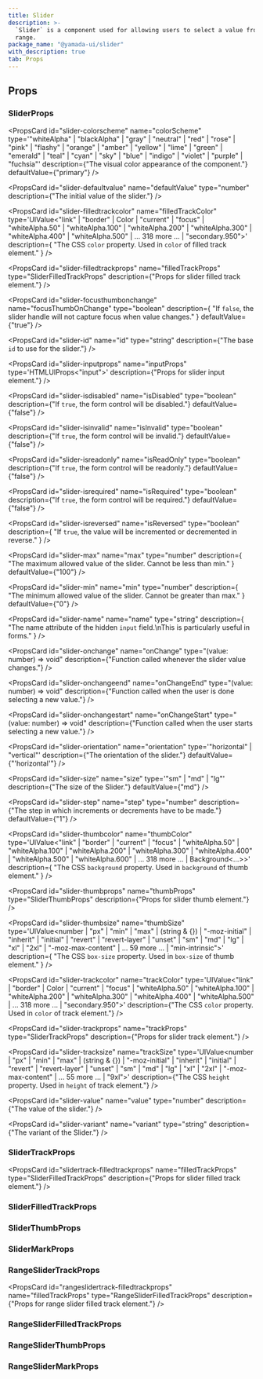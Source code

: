```yaml
---
title: Slider
description: >-
  `Slider` is a component used for allowing users to select a value from a
  range.
package_name: "@yamada-ui/slider"
with_description: true
tab: Props
---
```


## Props

### SliderProps

<PropsCard
  id="slider-colorscheme"
  name="colorScheme"
  type='"whiteAlpha" | "blackAlpha" | "gray" | "neutral" | "red" | "rose" | "pink" | "flashy" | "orange" | "amber" | "yellow" | "lime" | "green" | "emerald" | "teal" | "cyan" | "sky" | "blue" | "indigo" | "violet" | "purple" | "fuchsia"'
  description={"The visual color appearance of the component."}
  defaultValue={"primary"}
/>

<PropsCard
  id="slider-defaultvalue"
  name="defaultValue"
  type="number"
  description={"The initial value of the slider."}
/>

<PropsCard
  id="slider-filledtrackcolor"
  name="filledTrackColor"
  type='UIValue<"link" | "border" | Color | "current" | "focus" | "whiteAlpha.50" | "whiteAlpha.100" | "whiteAlpha.200" | "whiteAlpha.300" | "whiteAlpha.400" | "whiteAlpha.500" | ... 318 more ... | "secondary.950">'
  description={
    "The CSS `color` property. Used in `color` of filled track element."
  }
/>

<PropsCard
  id="slider-filledtrackprops"
  name="filledTrackProps"
  type="SliderFilledTrackProps"
  description={"Props for slider filled track element."}
/>

<PropsCard
  id="slider-focusthumbonchange"
  name="focusThumbOnChange"
  type="boolean"
  description={
    "If `false`, the slider handle will not capture focus when value changes."
  }
  defaultValue={"true"}
/>

<PropsCard
  id="slider-id"
  name="id"
  type="string"
  description={"The base `id` to use for the slider."}
/>

<PropsCard
  id="slider-inputprops"
  name="inputProps"
  type='HTMLUIProps<"input">'
  description={"Props for slider input element."}
/>

<PropsCard
  id="slider-isdisabled"
  name="isDisabled"
  type="boolean"
  description={"If `true`, the form control will be disabled."}
  defaultValue={"false"}
/>

<PropsCard
  id="slider-isinvalid"
  name="isInvalid"
  type="boolean"
  description={"If `true`, the form control will be invalid."}
  defaultValue={"false"}
/>

<PropsCard
  id="slider-isreadonly"
  name="isReadOnly"
  type="boolean"
  description={"If `true`, the form control will be readonly."}
  defaultValue={"false"}
/>

<PropsCard
  id="slider-isrequired"
  name="isRequired"
  type="boolean"
  description={"If `true`, the form control will be required."}
  defaultValue={"false"}
/>

<PropsCard
  id="slider-isreversed"
  name="isReversed"
  type="boolean"
  description={
    "If `true`, the value will be incremented or decremented in reverse."
  }
/>

<PropsCard
  id="slider-max"
  name="max"
  type="number"
  description={
    "The maximum allowed value of the slider. Cannot be less than min."
  }
  defaultValue={"100"}
/>

<PropsCard
  id="slider-min"
  name="min"
  type="number"
  description={
    "The minimum allowed value of the slider. Cannot be greater than max."
  }
  defaultValue={"0"}
/>

<PropsCard
  id="slider-name"
  name="name"
  type="string"
  description={
    "The name attribute of the hidden `input` field.\nThis is particularly useful in forms."
  }
/>

<PropsCard
  id="slider-onchange"
  name="onChange"
  type="(value: number) => void"
  description={"Function called whenever the slider value changes."}
/>

<PropsCard
  id="slider-onchangeend"
  name="onChangeEnd"
  type="(value: number) => void"
  description={"Function called when the user is done selecting a new value."}
/>

<PropsCard
  id="slider-onchangestart"
  name="onChangeStart"
  type="(value: number) => void"
  description={"Function called when the user starts selecting a new value."}
/>

<PropsCard
  id="slider-orientation"
  name="orientation"
  type='"horizontal" | "vertical"'
  description={"The orientation of the slider."}
  defaultValue={"'horizontal'"}
/>

<PropsCard
  id="slider-size"
  name="size"
  type='"sm" | "md" | "lg"'
  description={"The size of the Slider."}
  defaultValue={"md"}
/>

<PropsCard
  id="slider-step"
  name="step"
  type="number"
  description={"The step in which increments or decrements have to be made."}
  defaultValue={"1"}
/>

<PropsCard
  id="slider-thumbcolor"
  name="thumbColor"
  type='UIValue<"link" | "border" | "current" | "focus" | "whiteAlpha.50" | "whiteAlpha.100" | "whiteAlpha.200" | "whiteAlpha.300" | "whiteAlpha.400" | "whiteAlpha.500" | "whiteAlpha.600" | ... 318 more ... | Background<...>>'
  description={
    "The CSS `background` property. Used in `background` of thumb element."
  }
/>

<PropsCard
  id="slider-thumbprops"
  name="thumbProps"
  type="SliderThumbProps"
  description={"Props for slider thumb element."}
/>

<PropsCard
  id="slider-thumbsize"
  name="thumbSize"
  type='UIValue<number | "px" | "min" | "max" | (string & {}) | "-moz-initial" | "inherit" | "initial" | "revert" | "revert-layer" | "unset" | "sm" | "md" | "lg" | "xl" | "2xl" | "-moz-max-content" | ... 59 more ... | "min-intrinsic">'
  description={
    "The CSS `box-size` property. Used in `box-size` of thumb element."
  }
/>

<PropsCard
  id="slider-trackcolor"
  name="trackColor"
  type='UIValue<"link" | "border" | Color | "current" | "focus" | "whiteAlpha.50" | "whiteAlpha.100" | "whiteAlpha.200" | "whiteAlpha.300" | "whiteAlpha.400" | "whiteAlpha.500" | ... 318 more ... | "secondary.950">'
  description={"The CSS `color` property. Used in `color` of track element."}
/>

<PropsCard
  id="slider-trackprops"
  name="trackProps"
  type="SliderTrackProps"
  description={"Props for slider track element."}
/>

<PropsCard
  id="slider-tracksize"
  name="trackSize"
  type='UIValue<number | "px" | "min" | "max" | (string & {}) | "-moz-initial" | "inherit" | "initial" | "revert" | "revert-layer" | "unset" | "sm" | "md" | "lg" | "xl" | "2xl" | "-moz-max-content" | ... 55 more ... | "9xl">'
  description={"The CSS `height` property. Used in `height` of track element."}
/>

<PropsCard
  id="slider-value"
  name="value"
  type="number"
  description={"The value of the slider."}
/>

<PropsCard
  id="slider-variant"
  name="variant"
  type="string"
  description={"The variant of the Slider."}
/>

### SliderTrackProps

<PropsCard
  id="slidertrack-filledtrackprops"
  name="filledTrackProps"
  type="SliderFilledTrackProps"
  description={"Props for slider filled track element."}
/>

### SliderFilledTrackProps

### SliderThumbProps

### SliderMarkProps

<PropsCard id="slidermark-value" name="value" required type="number" />

### RangeSliderTrackProps

<PropsCard
  id="rangeslidertrack-filledtrackprops"
  name="filledTrackProps"
  type="RangeSliderFilledTrackProps"
  description={"Props for range slider filled track element."}
/>

### RangeSliderFilledTrackProps

### RangeSliderThumbProps

### RangeSliderMarkProps

<PropsCard id="rangeslidermark-value" name="value" required type="number" />
